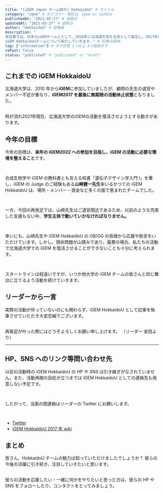 ```yaml
---
title: "[iGEM Japan チーム紹介] HokkaidoU" # タイトル
category: "igem" # カテゴリー 現在は、igem or synbio
publishedAt: "2021-05-27" # 投稿日
updatedAt: "2021-05-27" # 更新日
author: "HokkaidoU" # 投稿者
description: "
本記事では、日本のiGEMチームととして、2010年に北海道大学を主体として誕生し、2017年以来の活動再開を目指す、 
iGEM HokkaidoUチームについて紹介していきます。" # 記事の説明
tag: ["information"] # タグ任意 1つ以上 3つ程度まで
rePost: false
status: "published" # "published" or "draft"
---
```


## これまでの iGEM HokkaidoU

北海道大学は、2010 年から**iGEM**に参加していましたが、顧問の先生の退官やメンバー不足が重なり、**iGEM2017 を最後に無期限の活動休止状態**となりました。

<br />
時が流れ2021年現在、北海道大学のiGEMの活動を復活させようとする動きがあります。

## 今年の目標

今年の目標は、**来年の iGEM2022 への参加を目指し、iGEM の活動に必要な環境を整えること**です。

<br />

合成生物学や iGEM の教科書とも言える和書「遺伝子デザイン学入門 Ⅰ」を著し、iGEM の Judge のご経験もある**山崎健一先生**率いるかつての iGEM HokkaidoU は、場所・メンバー・資金など多くの面で恵まれたチームでした。

<br />

一方、今回の再発足では、山崎先生はご退官間近であるため、以前のような充実した支援もない中、**学生主体で動いていかなければなりません。**

<br />

幸いにも、山崎先生や iGEM HokkaidoU の OB/OG の皆様から応援や助言をいただけています。しかし、現状問題が山積みであり、最悪の場合、私たちの活動で北海道大学での iGEM を復活させることができないことも十分に考えられます。

<br />

スタートラインは程遠いですが、いつか他大学の iGEM チームの皆さんと同じ舞台に立てるよう活動を続けていきます。

## リーダーから一言

実際の活動が伴っていないのにも関わらず、iGEM HokkaidoU として記事を執筆させていただき大変恐縮でございます。

<br />
再発足が叶った際にはどうぞよろしくお願い申し上げます。 （リーダー 安田より）

---

## HP、SNS へのリンク等問い合わせ先

以前の活動時の iGEM HokkaidoU の HP や SNS は引き継ぎがなされていません。また、活動再開の目処が立つまでは iGEM HokkaidoU としての連絡先も用意しない予定です。

<br />

したがって、当面の間連絡はリーダーの Twitter にお願いします。

<br />

- [Twitter](https://twitter.com/yasude_bio)
- [iGEM HokkaidoU 2017 年 wiki](http://2017.igem.org/Team:HokkaidoU_Japan)

## まとめ

皆さん、HokkaidoU チームの魅力は知っていただけましたでしょうか？
彼らの今後の活躍に引き続き、注目していきたいと思います。

<br />
彼らの活動を応援したい・一緒に何かをやりたいと思った方は、彼らの HP や SNS をフォローしたり、コンタクトをとってみましょう。
